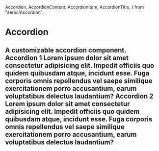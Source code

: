   Accordion,
  AccordionContent,
  AccordionItem,
  AccordionTitle,
} from "aeriui/Accordion";

# Accordion

A customizable accordion component.
<ComponentWrapper>
    <Accordion>
        <AccordionItem value="item-1">
        <AccordionTitle>Accordion 1</AccordionTitle>
        <AccordionContent>
            Lorem ipsum dolor sit amet consectetur adipisicing elit. Impedit
            officiis quo quidem quibusdam atque, incidunt esse. Fuga corporis
            omnis repellendus vel saepe similique exercitationem porro
            accusantium, earum voluptatibus delectus laudantium?
        </AccordionContent>
        </AccordionItem>
        <AccordionItem value="item-2">
        <AccordionTitle>Accordion 2</AccordionTitle>
        <AccordionContent>
            Lorem ipsum dolor sit amet consectetur adipisicing elit. Impedit
            officiis quo quidem quibusdam atque, incidunt esse. Fuga corporis
            omnis repellendus vel saepe similique exercitationem porro
            accusantium, earum voluptatibus delectus laudantium?
        </AccordionContent>
        </AccordionItem>
    </Accordion>
</ComponentWrapper>
---
<ComponentSourceCode component="Accordion"  />